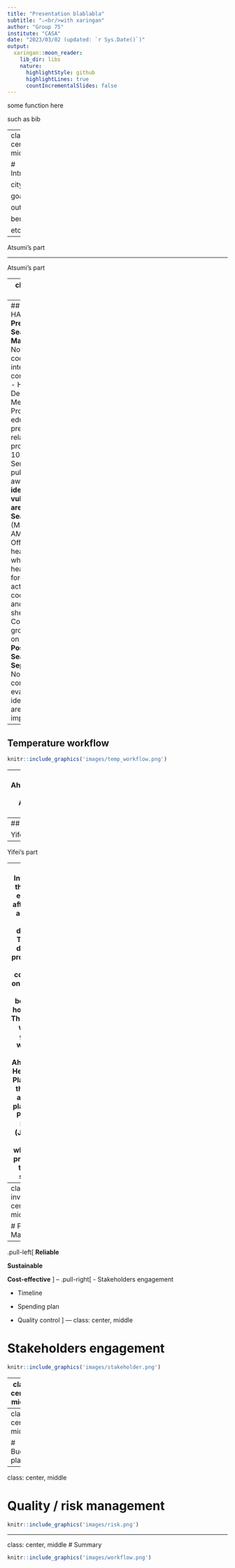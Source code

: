 ```yaml
---
title: "Presentation blablabla"
subtitle: "⚔<br/>with xaringan"
author: "Group 75"
institute: "CASA"
date: "2023/03/02 (updated: `r Sys.Date()`)"
output:
  xaringan::moon_reader:
    lib_dir: libs
    nature:
      highlightStyle: github
      highlightLines: true
      countIncrementalSlides: false
---
```


some function here

such as bib

---
class: center, middle

# Introduction

city

goals

outline

benefit

etc.

---

Atsumi's part

---

Atsumi's part

---
class: center, middle

# Wokflow

overview

temperature

slums

xxx

---
## Overview of HAP Workflow
**Pre-Heat Season (Jan-Mar)**
- AMC Nodal Officer coordinates inter-agency communications
- Health Department and Medical Professionals educate and prepare heat-related procedures
- 108 Emergency Service builds public awareness and **identifies vulnerable areas**
**Heat Season** (March-July)
- AMC Nodal Officer activates heat alerts when extreme heat events are forecasted + activates cooling centres and night shelters
- Community groups check on each other
**Post-Heat Season (July-Sept)**
- AMC Nodal Officer conducts evaluation and identifies key areas for improvement.

---
## Temperature workflow

```r
knitr::include_graphics('images/temp_workflow.png')
```

---
## Ahmedbad Heat Action Plan

```r
knitr::include_graphics('images/temp_alert.png')
```

---
## Slums

Yifei's part

---

Yifei's part

---
## Integrating them (Will edit more after Young and Yifei)
**Slum detection**
The slum detection process can be conducted once a year, ideally before the hot season. This is inline with the general workflow for the Ahmedabad Heat Action Plan, where they have an action plan for the Pre-Heat Season (January- March) where they prepare for the heat season.

To give time for the geospatial team to generate estimates of slums, the process should begin ideally after the Post-Heat Season, but also with consideration to when satellite imagery might be least affected by cloud cover. Cloud cover is lowest in January, which is when the data collection process should start. Ideally the slum detection process should finish before March.

**Temperature Monitoring**
Temperature monitoring can be done via remote sensors, and we can incorporate it into the Nodal Officer’s workflow of monitoring and predicting extreme heat events.

---
class: inverse, center, middle

# Project Management

--
.pull-left[
**Reliable** 

**Sustainable** 

**Cost-effective**
]
--
.pull-right[
- Stakeholders engagement

- Timeline

- Spending plan

- Quality control 
]
---
class: center, middle

# Stakeholders engagement

```r
knitr::include_graphics('images/stakeholder.png')
```

---
class: center, middle

# Project timeline
```r
knitr::include_graphics('images/GANT.png')
```
---
class: center, middle

# Budget plan

---
class: center, middle

# Quality / risk management
```r
knitr::include_graphics('images/risk.png')
```
---
class: center, middle
# Summary
```r
knitr::include_graphics('images/workflow.png')
```